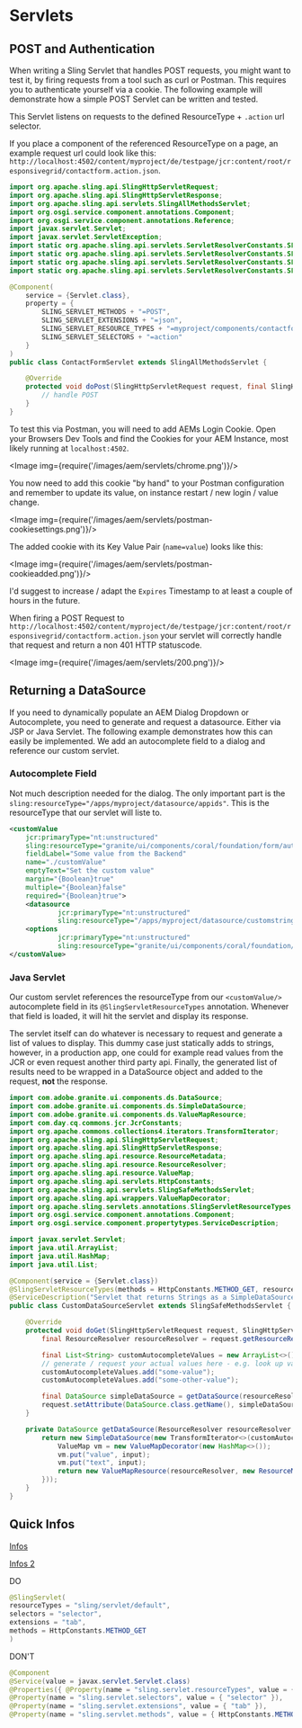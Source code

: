
# Servlets

## POST and Authentication

When writing a Sling Servlet that handles POST requests, you might want to test it, by firing requests from a tool such as curl or Postman.
This requires you to authenticate yourself via a cookie. The following example will demonstrate how a simple POST Servlet can be written and tested.

This Servlet listens on requests to the defined ResourceType + `.action` url selector.

If you place a component of the referenced ResourceType on a page, an example request url could look like this: `http://localhost:4502/content/myproject/de/testpage/jcr:content/root/responsivegrid/contactform.action.json`.

```java title="TestFormServlet.java"
import org.apache.sling.api.SlingHttpServletRequest;
import org.apache.sling.api.SlingHttpServletResponse;
import org.apache.sling.api.servlets.SlingAllMethodsServlet;
import org.osgi.service.component.annotations.Component;
import org.osgi.service.component.annotations.Reference;
import javax.servlet.Servlet;
import javax.servlet.ServletException;
import static org.apache.sling.api.servlets.ServletResolverConstants.SLING_SERVLET_EXTENSIONS;
import static org.apache.sling.api.servlets.ServletResolverConstants.SLING_SERVLET_METHODS;
import static org.apache.sling.api.servlets.ServletResolverConstants.SLING_SERVLET_RESOURCE_TYPES;
import static org.apache.sling.api.servlets.ServletResolverConstants.SLING_SERVLET_SELECTORS;

@Component(
	service = {Servlet.class},
	property = {
		SLING_SERVLET_METHODS + "=POST",
		SLING_SERVLET_EXTENSIONS + "=json",
		SLING_SERVLET_RESOURCE_TYPES + "=myproject/components/contactform",
		SLING_SERVLET_SELECTORS + "=action"
	}
)
public class ContactFormServlet extends SlingAllMethodsServlet {

    @Override
	protected void doPost(SlingHttpServletRequest request, final SlingHttpServletResponse response) throws ServletException, IOException {
        // handle POST
    }
}
```

To test this via Postman, you will need to add AEMs Login Cookie. Open your Browsers Dev Tools and find the Cookies for your AEM Instance, most likely running at `localhost:4502`.

<Image img={require('/images/aem/servlets/chrome.png')}/>

You now need to add this cookie "by hand" to your Postman configuration and remember to update its value, on instance restart / new login / value change.

<Image img={require('/images/aem/servlets/postman-cookiesettings.png')}/>

The added cookie with its Key Value Pair (`name=value`) looks like this:

<Image img={require('/images/aem/servlets/postman-cookieadded.png')}/>

I'd suggest to increase / adapt the `Expires` Timestamp to at least a couple of hours in the future.

When firing a POST Request to `http://localhost:4502/content/myproject/de/testpage/jcr:content/root/responsivegrid/contactform.action.json` your servlet will correctly handle that request and return a non 401 HTTP statuscode.

<Image img={require('/images/aem/servlets/200.png')}/>

## Returning a DataSource

If you need to dynamically populate an AEM Dialog Dropdown or Autocomplete, you need to generate and request a datasource.
Either via JSP or Java Servlet. The following example demonstrates how this can easily be implemented. We add an autocomplete field to a dialog and reference our custom servlet.

### Autocomplete Field

Not much description needed for the dialog. The only important part is the `sling:resourceType="/apps/myproject/datasource/appids"`.
This is the resourceType that our servlet will liste to.

```xml
<customValue
    jcr:primaryType="nt:unstructured"
    sling:resourceType="granite/ui/components/coral/foundation/form/autocomplete"
    fieldLabel="Some value from the Backend"
    name="./customValue"
    emptyText="Set the custom value"
    margin="{Boolean}true"
    multiple="{Boolean}false"
    required="{Boolean}true">
    <datasource
            jcr:primaryType="nt:unstructured"
            sling:resourceType="/apps/myproject/datasource/customstrings"/>
    <options
            jcr:primaryType="nt:unstructured"
            sling:resourceType="granite/ui/components/coral/foundation/form/autocomplete/list"/>
</customValue>
```

### Java Servlet

Our custom servlet references the resourceType from our `<customValue/>` autocomplete field in its `@SlingServletResourceTypes` annotation.
Whenever that field is loaded, it will hit the servlet and display its response.

The servlet itself can do whatever is necessary to request and generate a list of values to display.
This dummy case just statically adds to strings, however, in a production app, one could for example read values from the JCR or even request another third party api.
Finally, the generated list of results need to be wrapped in a DataSource object and added to the request, **not** the response.

```java title="CustomDataSourceServlet.java"
import com.adobe.granite.ui.components.ds.DataSource;
import com.adobe.granite.ui.components.ds.SimpleDataSource;
import com.adobe.granite.ui.components.ds.ValueMapResource;
import com.day.cq.commons.jcr.JcrConstants;
import org.apache.commons.collections4.iterators.TransformIterator;
import org.apache.sling.api.SlingHttpServletRequest;
import org.apache.sling.api.SlingHttpServletResponse;
import org.apache.sling.api.resource.ResourceMetadata;
import org.apache.sling.api.resource.ResourceResolver;
import org.apache.sling.api.resource.ValueMap;
import org.apache.sling.api.servlets.HttpConstants;
import org.apache.sling.api.servlets.SlingSafeMethodsServlet;
import org.apache.sling.api.wrappers.ValueMapDecorator;
import org.apache.sling.servlets.annotations.SlingServletResourceTypes;
import org.osgi.service.component.annotations.Component;
import org.osgi.service.component.propertytypes.ServiceDescription;

import javax.servlet.Servlet;
import java.util.ArrayList;
import java.util.HashMap;
import java.util.List;

@Component(service = {Servlet.class})
@SlingServletResourceTypes(methods = HttpConstants.METHOD_GET, resourceTypes = "/apps/myproject/datasource/customstrings")
@ServiceDescription("Servlet that returns Strings as a SimpleDataSource.")
public class CustomDataSourceServlet extends SlingSafeMethodsServlet {

    @Override
    protected void doGet(SlingHttpServletRequest request, SlingHttpServletResponse response) {
        final ResourceResolver resourceResolver = request.getResourceResolver();

        final List<String> customAutocompleteValues = new ArrayList<>();
        // generate / request your actual values here - e.g. look up values from the jcr.
        customAutocompleteValues.add("some-value");
        customAutocompleteValues.add("some-other-value");

        final DataSource simpleDataSource = getDataSource(resourceResolver, customAutocompleteValues);
        request.setAttribute(DataSource.class.getName(), simpleDataSource);
    }

    private DataSource getDataSource(ResourceResolver resourceResolver, List<String> customAutocompleteValues) {
        return new SimpleDataSource(new TransformIterator<>(customAutocompleteValues.iterator(), input -> {
            ValueMap vm = new ValueMapDecorator(new HashMap<>());
            vm.put("value", input);
            vm.put("text", input);
            return new ValueMapResource(resourceResolver, new ResourceMetadata(), JcrConstants.NT_UNSTRUCTURED, vm);
        }));
    }
}
```

## Quick Infos

[Infos](http://www.aemcq5tutorials.com/tutorials/sling-servlet-in-aem/)

[Infos 2](https://aem.redquark.org/2018/10/day-05-working-with-sling-servlets-in_10.html)

DO

```java
@SlingServlet(
resourceTypes = "sling/servlet/default",
selectors = "selector",
extensions = "tab",
methods = HttpConstants.METHOD_GET
)
```

DON'T

```java
@Component
@Service(value = javax.servlet.Servlet.class)
@Properties({ @Property(name = "sling.servlet.resourceTypes", value = { "sling/servlet/default" }),
@Property(name = "sling.servlet.selectors", value = { "selector" }),
@Property(name = "sling.servlet.extensions", value = { "tab" }),
@Property(name = "sling.servlet.methods", value = { HttpConstants.METHOD_GET }) })
```
